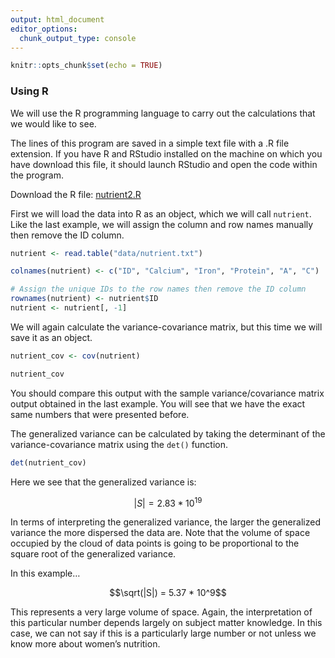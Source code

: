 ```yaml
---
output: html_document
editor_options: 
  chunk_output_type: console
---
```


```r
knitr::opts_chunk$set(echo = TRUE)
```

### Using R

We will use the R programming language to carry out the calculations that we would like to see.

The lines of this program are saved in a simple text file with a .R file extension. If you have R and RStudio installed on the machine on which you have download this file, it should launch RStudio and open the code within the program.

Download the R file: [nutrient2.R](src/nutrient2.R)

First we will load the data into R as an object, which we will call `nutrient`.  Like the last example, we will assign the column and row names manually then remove the ID column.

```r
nutrient <- read.table("data/nutrient.txt")

colnames(nutrient) <- c("ID", "Calcium", "Iron", "Protein", "A", "C")

# Assign the unique IDs to the row names then remove the ID column
rownames(nutrient) <- nutrient$ID
nutrient <- nutrient[, -1]
```

We will again calculate the variance-covariance matrix, but this time we will save it as an object.

```r
nutrient_cov <- cov(nutrient)

nutrient_cov
```

You should compare this output with the sample variance/covariance matrix output obtained in the last example. You will see that we have the exact same numbers that were presented before.

The generalized variance can be calculated by taking the determinant of the variance-covariance matrix using the `det()` function. 

```r
det(nutrient_cov)
```

Here we see that the generalized variance is:

$$|S| = 2.83 * 10^{19}$$

In terms of interpreting the generalized variance, the larger the generalized variance the more dispersed the data are. Note that the volume of space occupied by the cloud of data points is going to be proportional to the square root of the generalized variance.

In this example...

$$\sqrt(|S|) = 5.37 * 10^9$$

This represents a very large volume of space. Again, the interpretation of this particular number depends largely on subject matter knowledge. In this case, we can not say if this is a particularly large number or not unless we know more about women's nutrition.